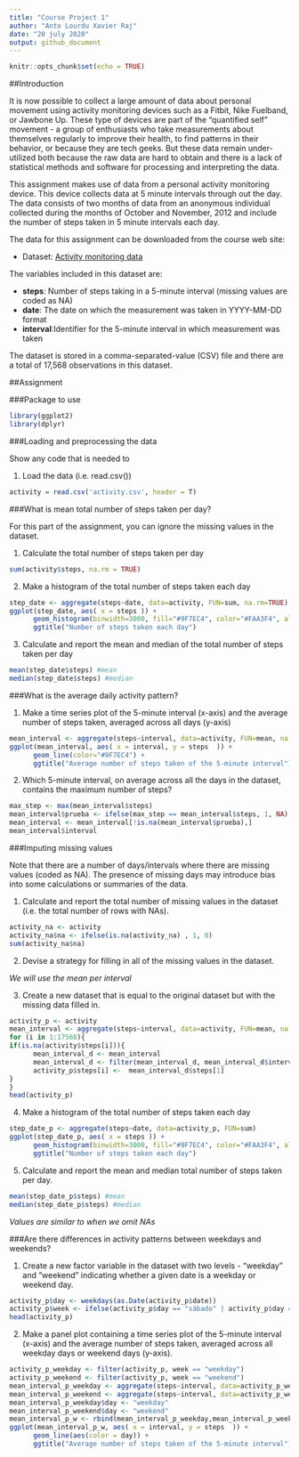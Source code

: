 ```yaml
---
title: "Course Project 1"
author: "Anto Lourdu Xavier Raj"
date: "20 july 2020"
output: github_document
---
```


```r
knitr::opts_chunk$set(echo = TRUE)
```

##Introduction

It is now possible to collect a large amount of data about personal movement using activity monitoring devices such as a Fitbit, Nike Fuelband, or Jawbone Up. These type of devices are part of the "quantified self" movement - a group of enthusiasts who take measurements about themselves regularly to improve their health, to find patterns in their behavior, or because they are tech geeks. But these data remain under-utilized both because the raw data are hard to obtain and there is a lack of statistical methods and software for processing and interpreting the data.

This assignment makes use of data from a personal activity monitoring device. This device collects data at 5 minute intervals through out the day. The data consists of two months of data from an anonymous individual collected during the months of October and November, 2012 and include the number of steps taken in 5 minute intervals each day.

The data for this assignment can be downloaded from the course web site:

* Dataset: [Activity monitoring data](https://d396qusza40orc.cloudfront.net/repdata%2Fdata%2Factivity.zip)

The variables included in this dataset are:

* **steps**: Number of steps taking in a 5-minute interval (missing values are coded as NA)
* **date**: The date on which the measurement was taken in YYYY-MM-DD format
* **interval**:Identifier for the 5-minute interval in which measurement was taken

The dataset is stored in a comma-separated-value (CSV) file and there are a total of 17,568 observations in this dataset.

##Assignment

###Package to use

```r
library(ggplot2)
library(dplyr)
```

###Loading and preprocessing the data

Show any code that is needed to

1. Load the data (i.e. read.csv())

```r
activity = read.csv('activity.csv', header = T)
```

###What is mean total number of steps taken per day?

For this part of the assignment, you can ignore the missing values in the dataset.

1. Calculate the total number of steps taken per day

```r
sum(activity$steps, na.rm = TRUE)
```

2. Make a histogram of the total number of steps taken each day

```r
step_date <- aggregate(steps~date, data=activity, FUN=sum, na.rm=TRUE)
ggplot(step_date, aes( x = steps )) + 
      geom_histogram(binwidth=3000, fill="#9F7EC4", color="#FAA3F4", alpha=0.7) + 
      ggtitle("Number of steps taken each day")
```

3. Calculate and report the mean and median of the total number of steps taken per day

```r
mean(step_date$steps) #mean
median(step_date$steps) #median
```

###What is the average daily activity pattern?

1. Make a time series plot of the 5-minute interval (x-axis) and the average number of steps taken, averaged across all days (y-axis)

```r
mean_interval <- aggregate(steps~interval, data=activity, FUN=mean, na.rm=TRUE)
ggplot(mean_interval, aes( x = interval, y = steps  )) +
      geom_line(color="#9F7EC4") +
      ggtitle("Average number of steps taken of the 5-minute interval")
```

2. Which 5-minute interval, on average across all the days in the dataset, contains the maximum number of steps?
```r
max_step <- max(mean_interval$steps)
mean_interval$prueba <- ifelse(max_step == mean_interval$steps, 1, NA)
mean_interval <- mean_interval[!is.na(mean_interval$prueba),]
mean_interval$interval 
```

###Imputing missing values

Note that there are a number of days/intervals where there are missing values (coded as NA). The presence of missing days may introduce bias into some calculations or summaries of the data.

1. Calculate and report the total number of missing values in the dataset (i.e. the total number of rows with NAs).
```r
activity_na <- activity
activity_na$na <- ifelse(is.na(activity_na) , 1, 0)
sum(activity_na$na)
```

2. Devise a strategy for filling in all of the missing values in the dataset.

*We will use the mean per interval*

3. Create a new dataset that is equal to the original dataset but with the missing data filled in.
```r
activity_p <- activity
mean_interval <- aggregate(steps~interval, data=activity, FUN=mean, na.rm=TRUE)
for (i in 1:17568){
if(is.na(activity$steps[i])){
      mean_interval_d <- mean_interval
      mean_interval_d <- filter(mean_interval_d, mean_interval_d$interval == activity$interval[i])
      activity_p$steps[i] <-  mean_interval_d$steps[1]
}
}
head(activity_p)
```
4. Make a histogram of the total number of steps taken each day
```r
step_date_p <- aggregate(steps~date, data=activity_p, FUN=sum)
ggplot(step_date_p, aes( x = steps )) + 
      geom_histogram(binwidth=3000, fill="#9F7EC4", color="#FAA3F4", alpha=0.7) + 
      ggtitle("Number of steps taken each day")
```

5.  Calculate and report the mean and median total number of steps taken per day.
```r
mean(step_date_p$steps) #mean
median(step_date_p$steps) #median
```
*Values are similar to when we omit NAs*

###Are there differences in activity patterns between weekdays and weekends?


1. Create a new factor variable in the dataset with two levels - "weekday" and "weekend" indicating whether a given date is a weekday or weekend day.
```r
activity_p$day <- weekdays(as.Date(activity_p$date))
activity_p$week <- ifelse(activity_p$day == "sábado" | activity_p$day == "domingo","weekend","weekday")
head(activity_p)
```
2. Make a panel plot containing a time series plot of the 5-minute interval (x-axis) and the average number of steps taken, averaged across all weekday days or weekend days (y-axis). 
```r
activity_p_weekday <- filter(activity_p, week == "weekday")
activity_p_weekend <- filter(activity_p, week == "weekend")
mean_interval_p_weekday <- aggregate(steps~interval, data=activity_p_weekday, FUN=mean, na.rm=TRUE)
mean_interval_p_weekend <- aggregate(steps~interval, data=activity_p_weekend, FUN=mean, na.rm=TRUE)
mean_interval_p_weekday$day <- "weekday"
mean_interval_p_weekend$day <- "weekend"
mean_interval_p_w <- rbind(mean_interval_p_weekday,mean_interval_p_weekend)
ggplot(mean_interval_p_w, aes( x = interval, y = steps  )) +
      geom_line(aes(color = day)) +
      ggtitle("Average number of steps taken of the 5-minute interval") + facet_grid(. ~ day)
```
